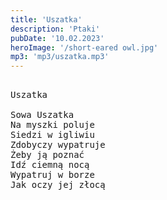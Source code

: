 ```yaml
---
title: 'Uszatka'
description: 'Ptaki'
pubDate: '10.02.2023'
heroImage: '/short-eared owl.jpg'
mp3: 'mp3/uszatka.mp3'
---
```

<pre>
  
Uszatka

Sowa Uszatka 
Na myszki poluje
Siedzi w igliwiu
Zdobyczy wypatruje
Żeby ją poznać
Idź ciemną nocą 
Wypatruj w borze
Jak oczy jej złocą
  
</pre>
